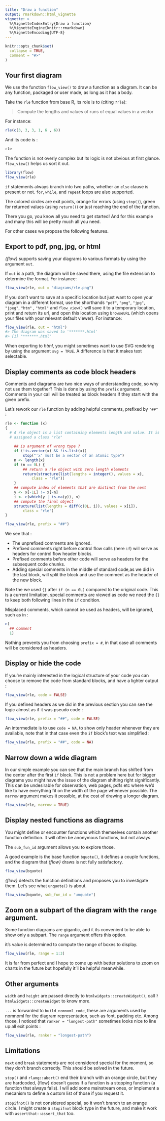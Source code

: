 ```yaml
---
title: "Draw a function"
output: rmarkdown::html_vignette
vignette: >
  %\VignetteIndexEntry{Draw a function}
  %\VignetteEngine{knitr::rmarkdown}
  %\VignetteEncoding{UTF-8}
---
```


```r
knitr::opts_chunk$set(
  collapse = TRUE,
  comment = "#>"
)
```

## Your first diagram

We use the function `flow_view()` to draw a function as a diagram. It can be any
function, packaged or user made, as long as it has a body.

Take the `rle` function from base R, its role is to (citing `?rle`):

> Compute the lengths and values of runs of equal values in a vector

For instance:

```r
rle(c(3, 3, 3, 1, 6 , 6))
```

And its code is :

```r
rle
```

The function is not overly complex but its logic is not obvious at
first glance. `flow_view()` helps us sort it out.

```r
library(flow)
flow_view(rle)
```

`if` statements always branch into two paths, whether an `else` clause is present
or not. `for`, `while`, and `repeat` loops are also supported.

The colored circles are exit points, orange for errors (using `stop()`), 
green for returned values (using `return()`) or just reaching the end of the function.

There you go, you know all you need to get started! And for this example and many 
this will be pretty much all you need. 

For other cases we propose the following features.

## Export to pdf, png, jpg, or html

*{flow}* supports saving your diagrams to various formats by using the argument `out`.

If `out` is a path, the diagram will be saved there, 
using the file extension to determine the format. For instance:

```r
flow_view(rle, out = "diagrams/rle.png")
```

If you don't want to save at a specific location but just want to open your
diagram in a different format, use the shorthands `"pdf"`, `"png"`, `"jpg"`,
`"jpeg"`, `"htm"` , `"html"` and `flow_view()` will save it  to a temporary 
location, print and return its url, and open this location using `browseURL` (which opens
your files with your relevant default viewer). For instance:

```r
flow_view(rle, out = "html")
#> The diagram was saved to '*******.html'
#> [1] "*******.html"
```

When exporting to *html*, 
you might sometimes want to use SVG rendering by using the argument `svg = TRUE`. 
A difference is that it makes text selectable.

## Display comments as code block headers

Comments and diagrams are two nice ways of understanding code, so why not use 
them together? This is done by using the `prefix` argument.
Comments in your call will be treated as block headers if they start with the
given prefix.

Let's rework our `rle` function by adding helpful comments, prefixed by `"##"` :

```r
rle <- function (x) 
{
  # A rle object is a list containing elements length and value. It is
  # assigned a class "rle"
  
    ## is argument of wrong type ?
    if (!is.vector(x) && !is.list(x)) 
        stop("'x' must be a vector of an atomic type")
    n <- length(x)
    if (n == 0L) {
        ## return a rle object with zero length elements
        return(structure(list(lengths = integer(), values = x), 
            class = "rle"))
    }
    ## compute index of elements that are distinct from the next
    y <- x[-1L] != x[-n]
    i <- c(which(y | is.na(y)), n)
    ## compute the final object
    structure(list(lengths = diff(c(0L, i)), values = x[i]), 
        class = "rle")
}

flow_view(rle, prefix = "##")
```

We see that : 

* The unprefixed comments are ignored.
* Prefixed comments right before control flow calls (here `if`) will serve
as headers for control flow header blocks.
* Prefixed comments before other code will serve as headers for the subsequent
code chunks.
* Adding special comments in the middle of standard code,as we did in the last
block, will split the block and use the comment as the header of the new block.

Note the we used `{}` after `if (n == 0L)` compared to the original code.
This is a current limitation, special comments are viewed as code we need the 
`{}` to keep both following lines in the `if` condition.

Misplaced comments, which cannot be used as headers, will be ignored, such as in :

```r
c(
  ## comment
  1)
```

Nothing prevents you from choosing `prefix = #`, in that case all comments will
be considered as headers.

## Display or hide the code

If you're mainly interested in the logical structure of your code you can choose
to remove the code from standard blocks, and have a lighter output :

```r
flow_view(rle, code = FALSE)
```
If you defined headers as we did in the previous section you can see the logic
almost as if it was pseudo code :

```r
flow_view(rle, prefix = "##", code = FALSE)
```

An intermediate is to use `code = NA`, to show only header whenever they are
available, note that in that case even the `if` block's text was simplified : 

```r
flow_view(rle, prefix = "##", code = NA)
```

## Narrow down a wide diagram

In our simple example you can see that the main branch has shifted from the
center after the first `if` block. This is not a problem here but for bigger
diagrams you might have the issue of the diagram shifting right significantly.
This can be undesirable for observation, web pages, pdfs etc where we'd like
to have everything fit on the width of the page whenever possible. The `narrow`
argument makes it possible, at the cost of drawing a longer diagram. 

```r
flow_view(rle, narrow = TRUE)
```
## Display nested functions as diagrams

You might define or encounter functions which themselves contain another function
definition. It will often be anonymous functions, but not always.

The `sub_fun_id` argument allows you to explore those.

A good example is the base function `bquote()`, it defines a couple functions,
and the diagram that *{flow}* draws is not fully satisfactory.

```r
flow_view(bquote)
```

*{flow}* detects the function definitions and proposes you to
investigate them. Let's see what `unquote()` is about.

```r
flow_view(bquote, sub_fun_id = "unquote")
```
## Zoom on a subpart of the diagram with the `range` argument.

Some function diagrams are gigantic, and it its convenient to be able to show
only a subpart. The `range` argument offers this option.

it's value is determined to compute the range of boxes to display.

```r
flow_view(rle, range = 1:3)
```

It is far from perfect and I hope to come up with better solutions to zoom on
charts in the future but hopefully it'll be helpful meanwhile.


## Other arguments

`width` and `height` are passed directly to `htmlwidgets::createWidget()`,
call `?htmlwidgets::createWidget` to know more.

`...` is forwarded to `build_nomnoml_code`, these are arguments used by nomnoml
for the diagram representation, such as font, padding etc. Among those, I noticed
that `ranker = "longest-path"` sometimes looks nice to line up all exit points : 


```r
flow_view(rle, ranker = "longest-path")
```



## Limitations

`next` and `break` statements are not considered special for the moment, so
they don't branch correctly. This should be solved in the future.

`stop()` and `rlang::abort()` end their branch with an orange circle, but they
are hardcoded, {flow} doesn't guess if a function is a stopping function (a
function that always fails). I will add some mainstream ones, or implement a
mecanism to define a custom list of those if you request it.

`stopifnot()` is not considered special, so it won't branch to an orange circle.
I might create a `stopifnot` block type in the future, and make it work with
`assertthat::assert_that` too.

